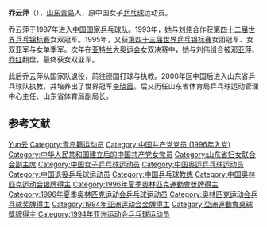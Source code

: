 '''乔云萍'''（{{bd|1968年|9月13日||}}），[[山东|山东]][[青岛|青岛]]人，原中国女子[[乒乓球|乒乓球]]运动员。

乔云萍于1987年进入[[中国国家乒乓球队|中国国家乒乓球队]]。1993年，她与[[刘伟_(乒乓球运动员)|刘伟]]合作获[[1993年世界乒乓球錦標賽|第四十二届世界乒乓锦标赛]]女双冠军。1995年，又获[[1995年世界乒乓球锦标赛|第四十三届世界乒乓锦标赛]]女团冠军、女双亚军与女单季军。次年在[[亚特兰大奥运会|亚特兰大奥运会]]女双决赛中，她与刘伟组合被[[邓亚萍|邓亚萍]]、[[乔红|乔红]]翻盘，最终获女双亚军。{{r|sina}}{{r|sdhb}}

此后乔云萍从国家队退役，前往德国打球与执教。2000年回中国后进入山东省乒乓球队执教，并培养出了世界冠军[[李晓霞|李晓霞]]。后又历任山东省体育局乒乓球运动管理中心主任、山东省体育局副局长。{{r|sina}}{{r|iqilu}}

== 参考文献 ==
{{reflist|refs=
<ref name=sina>{{cite web|url=http://sports.sina.com.cn/o/2013-11-17/14256889750.shtml|title=山东乒坛掌门人乔云萍：耕耘三十余载 终得收获满仓|date=2013-11-17|publisher=新浪体育}}</ref>
<ref name=sdhb>{{cite web|url=http://www.sdhbs.com.cn/html/topics/special/2013/0608/299.html|title=乔云萍：不愿做柔弱型女人|publisher=山东画报}}{{Dead link|date=2018年6月 |bot=InternetArchiveBot |fix-attempted=no }}</ref>
<ref name=iqilu>{{cite web|url=http://news.iqilu.com/shandong/yuanchuang/2015/0923/2555139.shtml|title=山东省政府新任命一批干部 乔云萍任省体育局副局长|publisher=齐鲁网|date=2015-09-23}}</ref>
}}

{{世界乒乓球锦标赛女子双打冠军}}
{{世界乒乓球锦标赛女子团体冠军}}
{{亚洲乒乓球锦标赛女子双打冠军}}
{{亚洲乒乓球锦标赛女子团体冠军}}
{{亚洲运动会乒乓球比赛女子双打冠军}}
{{亚洲运动会乒乓球比赛女子团体冠军}}
{{全国乒乓球锦标赛女子单打冠军}}
{{中国乒乓球}}

{{Authority control}}
{{DEFAULTSORT:Qiao乔}}
[[Category:乔姓|Yun云]]
[[Category:青岛籍运动员|Category:青岛籍运动员]]
[[Category:中国共产党党员_(1996年入党)|Category:中国共产党党员 (1996年入党)]]
[[Category:中华人民共和国建立后的中国共产党女党员|Category:中华人民共和国建立后的中国共产党女党员]]
[[Category:山东省妇女联合会副主席|Category:山东省妇女联合会副主席]]
[[Category:中国女子乒乓球运动员|Category:中国女子乒乓球运动员]]
[[Category:中国奥运乒乓球运动员|Category:中国奥运乒乓球运动员]]
[[Category:中国退役乒乓球运动员|Category:中国退役乒乓球运动员]]
[[Category:中国乒乓球教练|Category:中国乒乓球教练]]
[[Category:中国奥林匹克运动会银牌得主|Category:中国奥林匹克运动会银牌得主]]
[[Category:1996年夏季奧林匹克運動會獎牌得主|Category:1996年夏季奧林匹克運動會獎牌得主]]
[[Category:1996年夏季奥林匹克运动会乒乓球运动员|Category:1996年夏季奥林匹克运动会乒乓球运动员]]
[[Category:奥林匹克运动会乒乓球奖牌得主|Category:奥林匹克运动会乒乓球奖牌得主]]
[[Category:1994年亚洲运动会金牌得主|Category:1994年亚洲运动会金牌得主]]
[[Category:亞洲運動會桌球獎牌得主|Category:亞洲運動會桌球獎牌得主]]
[[Category:1994年亚洲运动会乒乓球运动员|Category:1994年亚洲运动会乒乓球运动员]]